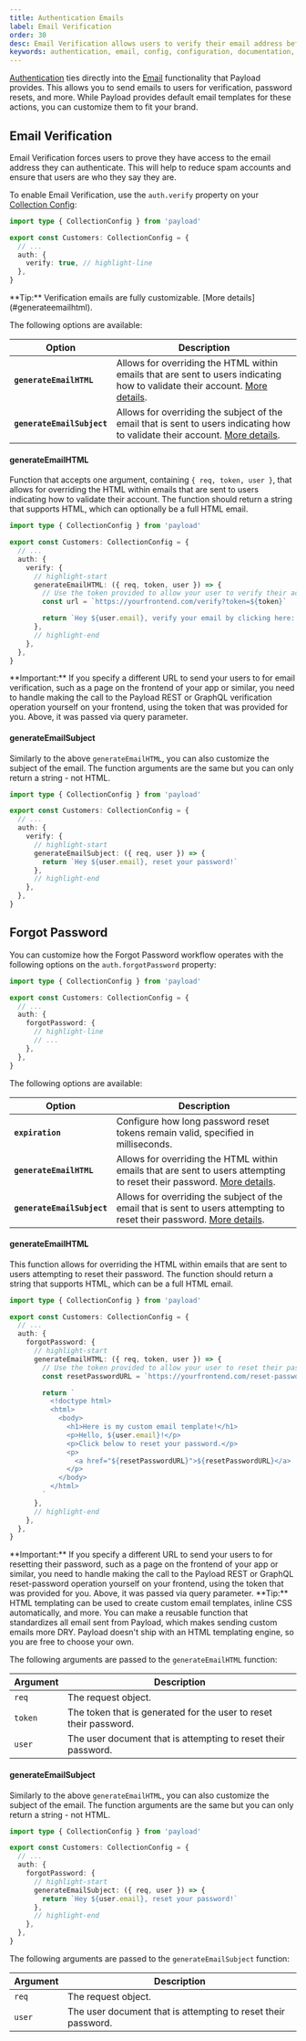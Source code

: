 ```yaml
---
title: Authentication Emails
label: Email Verification
order: 30
desc: Email Verification allows users to verify their email address before they're account is fully activated. Email Verification ties directly into the Email functionality that Payload provides.
keywords: authentication, email, config, configuration, documentation, Content Management System, cms, headless, javascript, node, react, nextjs
---
```


[Authentication](./overview) ties directly into the [Email](../email/overview) functionality that Payload provides. This allows you to send emails to users for verification, password resets, and more. While Payload provides default email templates for these actions, you can customize them to fit your brand.

## Email Verification

Email Verification forces users to prove they have access to the email address they can authenticate. This will help to reduce spam accounts and ensure that users are who they say they are.

To enable Email Verification, use the `auth.verify` property on your [Collection Config](../configuration/collections):

```ts
import type { CollectionConfig } from 'payload'

export const Customers: CollectionConfig = {
  // ...
  auth: {
    verify: true, // highlight-line
  },
}
```

<Banner type="info">
  **Tip:** Verification emails are fully customizable. [More
  details](#generateemailhtml).
</Banner>

The following options are available:

| Option                     | Description                                                                                                                                           |
| -------------------------- | ----------------------------------------------------------------------------------------------------------------------------------------------------- |
| **`generateEmailHTML`**    | Allows for overriding the HTML within emails that are sent to users indicating how to validate their account. [More details](#generateemailhtml).     |
| **`generateEmailSubject`** | Allows for overriding the subject of the email that is sent to users indicating how to validate their account. [More details](#generateemailsubject). |

#### generateEmailHTML

Function that accepts one argument, containing `{ req, token, user }`, that allows for overriding the HTML within emails that are sent to users indicating how to validate their account. The function should return a string that supports HTML, which can optionally be a full HTML email.

```ts
import type { CollectionConfig } from 'payload'

export const Customers: CollectionConfig = {
  // ...
  auth: {
    verify: {
      // highlight-start
      generateEmailHTML: ({ req, token, user }) => {
        // Use the token provided to allow your user to verify their account
        const url = `https://yourfrontend.com/verify?token=${token}`

        return `Hey ${user.email}, verify your email by clicking here: ${url}`
      },
      // highlight-end
    },
  },
}
```

<Banner type="warning">
  **Important:** If you specify a different URL to send your users to for email
  verification, such as a page on the frontend of your app or similar, you need
  to handle making the call to the Payload REST or GraphQL verification
  operation yourself on your frontend, using the token that was provided for
  you. Above, it was passed via query parameter.
</Banner>

#### generateEmailSubject

Similarly to the above `generateEmailHTML`, you can also customize the subject of the email. The function arguments are the same but you can only return a string - not HTML.

```ts
import type { CollectionConfig } from 'payload'

export const Customers: CollectionConfig = {
  // ...
  auth: {
    verify: {
      // highlight-start
      generateEmailSubject: ({ req, user }) => {
        return `Hey ${user.email}, reset your password!`
      },
      // highlight-end
    },
  },
}
```

## Forgot Password

You can customize how the Forgot Password workflow operates with the following options on the `auth.forgotPassword` property:

```ts
import type { CollectionConfig } from 'payload'

export const Customers: CollectionConfig = {
  // ...
  auth: {
    forgotPassword: {
      // highlight-line
      // ...
    },
  },
}
```

The following options are available:

| Option                     | Description                                                                                                                                     |
| -------------------------- | ----------------------------------------------------------------------------------------------------------------------------------------------- |
| **`expiration`**           | Configure how long password reset tokens remain valid, specified in milliseconds.                                                               |
| **`generateEmailHTML`**    | Allows for overriding the HTML within emails that are sent to users attempting to reset their password. [More details](#generateEmailHTML).     |
| **`generateEmailSubject`** | Allows for overriding the subject of the email that is sent to users attempting to reset their password. [More details](#generateEmailSubject). |

#### generateEmailHTML

This function allows for overriding the HTML within emails that are sent to users attempting to reset their password. The function should return a string that supports HTML, which can be a full HTML email.

```ts
import type { CollectionConfig } from 'payload'

export const Customers: CollectionConfig = {
  // ...
  auth: {
    forgotPassword: {
      // highlight-start
      generateEmailHTML: ({ req, token, user }) => {
        // Use the token provided to allow your user to reset their password
        const resetPasswordURL = `https://yourfrontend.com/reset-password?token=${token}`

        return `
          <!doctype html>
          <html>
            <body>
              <h1>Here is my custom email template!</h1>
              <p>Hello, ${user.email}!</p>
              <p>Click below to reset your password.</p>
              <p>
                <a href="${resetPasswordURL}">${resetPasswordURL}</a>
              </p>
            </body>
          </html>
        `
      },
      // highlight-end
    },
  },
}
```

<Banner type="warning">
  **Important:** If you specify a different URL to send your users to for
  resetting their password, such as a page on the frontend of your app or
  similar, you need to handle making the call to the Payload REST or GraphQL
  reset-password operation yourself on your frontend, using the token that was
  provided for you. Above, it was passed via query parameter.
</Banner>

<Banner type="success">
  **Tip:** HTML templating can be used to create custom email templates, inline
  CSS automatically, and more. You can make a reusable function that
  standardizes all email sent from Payload, which makes sending custom emails
  more DRY. Payload doesn't ship with an HTML templating engine, so you are free
  to choose your own.
</Banner>

The following arguments are passed to the `generateEmailHTML` function:

| Argument | Description                                                       |
| -------- | ----------------------------------------------------------------- |
| `req`    | The request object.                                               |
| `token`  | The token that is generated for the user to reset their password. |
| `user`   | The user document that is attempting to reset their password.     |

#### generateEmailSubject

Similarly to the above `generateEmailHTML`, you can also customize the subject of the email. The function arguments are the same but you can only return a string - not HTML.

```ts
import type { CollectionConfig } from 'payload'

export const Customers: CollectionConfig = {
  // ...
  auth: {
    forgotPassword: {
      // highlight-start
      generateEmailSubject: ({ req, user }) => {
        return `Hey ${user.email}, reset your password!`
      },
      // highlight-end
    },
  },
}
```

The following arguments are passed to the `generateEmailSubject` function:

| Argument | Description                                                   |
| -------- | ------------------------------------------------------------- |
| `req`    | The request object.                                           |
| `user`   | The user document that is attempting to reset their password. |
